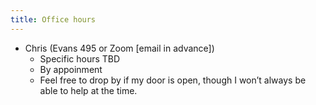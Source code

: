 ```yaml
---
title: Office hours
---
```


  - Chris (Evans 495 or Zoom [email in advance])
     - Specific hours TBD
     - By appoinment
     - Feel free to drop by if my door is open, though I won't always be able to help at the time.

